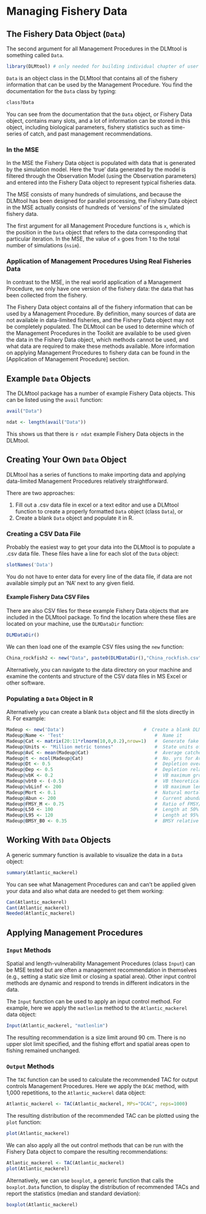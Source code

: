 # Managing Fishery Data
## The Fishery Data Object (`Data`)
The second argument for all Management Procedures in the DLMtool is something called `Data`.
```r
library(DLMtool) # only needed for building individual chapter of user guide
```

`Data` is an object class in the DLMtool that contains all of the fishery information that can be used by the Management Procedure.  You find the documentation for the `Data` class by typing:
```r
class?Data
```

You can see from the documentation that the `Data` object, or Fishery Data object, contains many slots, and a lot of information can be stored in this object, including biological parameters, fishery statistics such as time-series of catch, and past management recommendations.

### In the MSE
In the MSE the Fishery Data object is populated with data that is generated by the simulation model.  Here the 'true' data generated by the model is filtered through the Observation Model (using the Observation parameters) and entered into the Fishery Data object to represent typical fisheries data.

The MSE consists of many hundreds of simulations, and because the DLMtool has been designed for parallel processing, the Fishery Data object in the MSE actually consists of hundreds of 'versions' of the simulated fishery data. 

The first argument for all Management Procedure functions is `x`, which is the position in the `Data` object that refers to the data corresponding that particular iteration. In the MSE, the value of `x` goes from 1 to the total number of simulations (`nsim`).

### Application of Management Procedures Using Real Fisheries Data 
In contrast to the MSE, in the real world application of a Management Procedure, we only have one version of the fishery data: the data that has been collected from the fishery. 

The Fishery Data object contains all of the fishery information that can be used by a Management Procedure.  By definition, many sources of data are not available in data-limited fisheries, and the Fishery Data object may not be completely populated.  The DLMtool can be used to determine which of the Management Procedures in the Toolkit are available to be used given the data in the Fishery Data object, which methods cannot be used, and what data are required to make these methods available.  More information on applying Management Procedures to fishery data can be found in the [Application of Management Procedure] section.

## Example `Data` Objects
The DLMtool package has a number of example Fishery Data objects. This can be listed using the `avail` function:
```r
avail("Data")
```

```r
ndat <- length(avail("Data"))
```

This shows us that there is `r ndat` example Fishery Data objects in the DLMtool.

## Creating Your Own `Data` Object
DLMtool has a series of functions to make importing data and applying data-limited Management Procedures relatively straightforward. 

There are two approaches: 

1. Fill out a .csv data file in excel or a text editor and use a DLMtool function to create a properly formatted `Data` object (class `Data`), or
2. Create a blank `Data` object and populate it in R. 

### Creating a CSV Data File
Probably the easiest way to get your data into the DLMtool is to populate a .csv data file. These files have a line for each slot of the `Data` object:
```{r]}
slotNames('Data')
```

You do not have to enter data for every line of the data file, if data are not available simply put an 'NA' next to any given field. 

#### Example Fishery Data CSV Files
There are also CSV files for these example Fishery Data objects that are included in the DLMtool package.  To find the location where these files are located on your machine, use the `DLMDataDir` function:
```r
DLMDataDir()
```

We can then load one of the example CSV files using the `new` function:

```r
China_rockfish2 <- new("Data", paste0(DLMDataDir(),"China_rockfish.csv"))
```

Alternatively, you can navigate to the data directory on your machine and examine the contents and structure of the CSV data files in MS Excel or other software.

### Populating a `Data` Object in R
Alternatively you can create a blank `Data` object and fill the slots directly in R. For example:

```r
Madeup <- new('Data')                             #  Create a blank DLM object
Madeup@Name <- 'Test'                                 #  Name it
Madeup@Cat <- matrix(20:11*rlnorm(10,0,0.2),nrow=1)   #  Generate fake catch data
Madeup@Units <- "Million metric tonnes"               #  State units of catch
Madeup@AvC <- mean(Madeup@Cat)                        #  Average catches for time t (DCAC)
Madeup@t <- ncol(Madeup@Cat)                          #  No. yrs for Av. catch (DCAC)
Madeup@Dt <- 0.5                                      #  Depletion over time t (DCAC)
Madeup@Dep <- 0.5                                     #  Depletion relative to unfished 
Madeup@vbK <- 0.2                                     #  VB maximum growth rate
Madeup@vbt0 <- (-0.5)                                 #  VB theoretical age at zero length
Madeup@vbLinf <- 200                                  #  VB maximum length
Madeup@Mort <- 0.1                                    #  Natural mortality rate
Madeup@Abun <- 200                                    #  Current abundance
Madeup@FMSY_M <- 0.75                                 #  Ratio of FMSY/M
Madeup@L50 <- 100                                     #  Length at 50% maturity
Madeup@L95 <- 120                                     #  Length at 95% maturity
Madeup@BMSY_B0 <- 0.35                                #  BMSY relative to unfished
```

## Working With `Data` Objects
A generic summary function is available to visualize the data in a `Data` object:
```r
summary(Atlantic_mackerel)
```

You can see what Management Procedures can and can't be applied given your data and also what data are needed to get them working: 

```r
Can(Atlantic_mackerel)
Cant(Atlantic_mackerel)
Needed(Atlantic_mackerel)
```

## Applying Management Procedures

### `Input` Methods
Spatial and length-vulnerability Management Procedures (class `Input`) can be MSE tested but are often a management recommendation in themselves (e.g., setting a static size limit or closing a spatial area).  Other input control methods are dynamic and respond to trends in different indicators in the data.

The `Input` function can be used to apply an input control method. For example, here we apply the `matlenlim` method to the `Atlantic_mackerel` data object:

```r
Input(Atlantic_mackerel, "matlenlim")
```

The resulting recommendation is a size limit around 90 cm.  There is no upper slot limit specified, and the fishing effort and spatial areas open to fishing remained unchanged.

### `Output` Methods
The `TAC` function can be used to calculate the recommended TAC for output controls Management Procedures. Here we apply the `DCAC` method, with 1,000 repetitions, to the `Atlantic_mackerel` data object:

```r
Atlantic_mackerel <- TAC(Atlantic_mackerel, MPs="DCAC", reps=1000)
```

The resulting distribution of the recommended TAC can be plotted using the `plot` function:
```r
plot(Atlantic_mackerel)
```

We can also apply all the out control methods that can be run with the Fishery Data object to compare the resulting recommendations:

```r
Atlantic_mackerel <- TAC(Atlantic_mackerel)
plot(Atlantic_mackerel)
```

Alternatively, we can use `boxplot`, a generic function that calls the `boxplot.Data` function, to display the distribution of recommended TACs and report the statistics (median and standard deviation):
```r
boxplot(Atlantic_mackerel)
```
